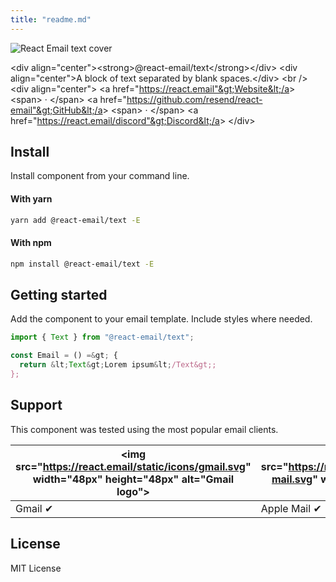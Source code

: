 ```yaml
---
title: "readme.md"
---
```


![React Email text cover](https://react.email/static/covers/text.png)

&lt;div align="center"&gt;&lt;strong&gt;@react-email/text&lt;/strong&gt;&lt;/div&gt;
&lt;div align="center"&gt;A block of text separated by blank spaces.&lt;/div&gt;
&lt;br /&gt;
&lt;div align="center"&gt;
&lt;a href="https://react.email"&gt;Website&lt;/a&gt; 
&lt;span&gt; · &lt;/span&gt;
&lt;a href="https://github.com/resend/react-email"&gt;GitHub&lt;/a&gt; 
&lt;span&gt; · &lt;/span&gt;
&lt;a href="https://react.email/discord"&gt;Discord&lt;/a&gt;
&lt;/div&gt;

## Install

Install component from your command line.

#### With yarn

```sh
yarn add @react-email/text -E
```

#### With npm

```sh
npm install @react-email/text -E
```

## Getting started

Add the component to your email template. Include styles where needed.

```jsx
import { Text } from "@react-email/text";

const Email = () =&gt; {
  return &lt;Text&gt;Lorem ipsum&lt;/Text&gt;;
};
```

## Support

This component was tested using the most popular email clients.

| &lt;img src="https://react.email/static/icons/gmail.svg" width="48px" height="48px" alt="Gmail logo"&gt; | &lt;img src="https://react.email/static/icons/apple-mail.svg" width="48px" height="48px" alt="Apple Mail"&gt; | &lt;img src="https://react.email/static/icons/outlook.svg" width="48px" height="48px" alt="Outlook logo"&gt; | &lt;img src="https://react.email/static/icons/yahoo-mail.svg" width="48px" height="48px" alt="Yahoo! Mail logo"&gt; | &lt;img src="https://react.email/static/icons/hey.svg" width="48px" height="48px" alt="HEY logo"&gt; | &lt;img src="https://react.email/static/icons/superhuman.svg" width="48px" height="48px" alt="Superhuman logo"&gt; |
| -------------------------------------------------------------------------------------------------- | ------------------------------------------------------------------------------------------------------- | ------------------------------------------------------------------------------------------------------ | ------------------------------------------------------------------------------------------------------------- | ---------------------------------------------------------------------------------------------- | ------------------------------------------------------------------------------------------------------------ |
| Gmail ✔                                                                                           | Apple Mail ✔                                                                                           | Outlook ✔                                                                                             | Yahoo! Mail ✔                                                                                                | HEY ✔                                                                                         | Superhuman ✔                                                                                                |

## License

MIT License
